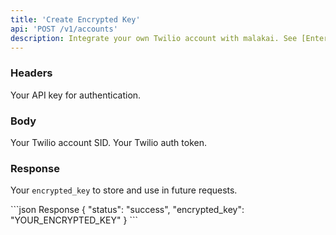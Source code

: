 ```yaml
---
title: 'Create Encrypted Key'
api: 'POST /v1/accounts'
description: Integrate your own Twilio account with malakai. See [Enterprise Twilio Integration](https://docs.malakai.ai/enterprise-features/custom-twilio) for more information.
---
```


### Headers

<ParamField header="authorization" type="string" required={true}>
  Your API key for authentication.
</ParamField>

### Body

<ParamField body="account_sid" type="string" required={true}>
    Your Twilio account SID.
</ParamField>

<ParamField body="auth_token" type="string" required={true}>
    Your Twilio auth token.
</ParamField>

### Response

Your ```encrypted_key``` to store and use in future requests.


<ResponseExample>
```json Response
{
    "status": "success",
    "encrypted_key": "YOUR_ENCRYPTED_KEY"
}
```
</ResponseExample>
